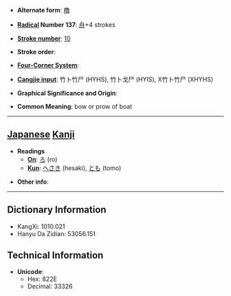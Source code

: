 * '''Alternate form''': [[櫓]]

* '''[[Wiktionary:Chinese radical index| Radical]] Number 137''': [[Wiktionary:Chinese radical index 舟|舟]]+4 strokes

* '''[[Wiktionary:Chinese total strokes index|Stroke number]]''': [[Wiktionary:Chinese total strokes index 10|10]]

* '''Stroke order''': 

* '''[[Wiktionary:Chinese four corner index|Four-Corner System]]''': 

* '''[[Wiktionary:Chinese Cangjie index|Cangjie input]]''': 竹卜竹尸 (HYHS), 竹卜戈尸 (HYIS), X竹卜竹尸 (XHYHS)

* '''Graphical Significance and Origin''': 

* '''Common Meaning''': bow or prow of boat

----

== [[Japanese]] [[Kanji]] ==

* '''Readings'''
** '''[[On]]''': [[ろ]] (ro)
** '''[[Kun]]''': [[へさき]] (hesaki), [[とも]] (tomo)

* '''Other info''':  

----

== Dictionary Information ==

* KangXi: 1010.021
* Hanyu Da Zidian: 53056.151

== Technical Information ==

* '''Unicode''':
** Hex: 822E
** Decimal: 33326